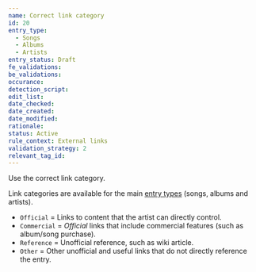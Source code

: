 ```yaml
---
name: Correct link category
id: 20
entry_type:
  - Songs
  - Albums
  - Artists
entry_status: Draft
fe_validations:
be_validations:
occurance:
detection_script:
edit_list:
date_checked:
date_created:
date_modified:
rationale:
status: Active
rule_context: External links
validation_strategy: 2
relevant_tag_id:
---
```


Use the correct link category.

Link categories are available for the main [entry types](/docs/entry-types) (songs, albums and artists).

- `Official` = Links to content that the artist can directly control.
- `Commercial` = *Official* links that include commercial features (such as album/song purchase).
- `Reference` = Unofficial reference, such as wiki article.
- `Other` = Other unofficial and useful links that do not directly reference the entry.